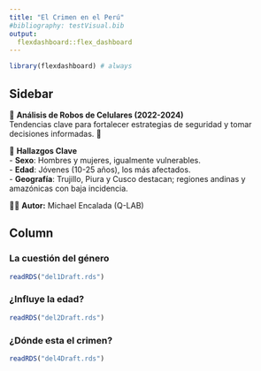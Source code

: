 ```yaml
---
title: "El Crimen en el Perú"
#bibliography: testVisual.bib
output: 
  flexdashboard::flex_dashboard
---
```


```r
library(flexdashboard) # always
```

## Sidebar {.sidebar}


📱 **Análisis de Robos de Celulares (2022-2024)**  
Tendencias clave para fortalecer estrategias de seguridad y tomar decisiones informadas. 🚨  

🔑 **Hallazgos Clave**  
- **Sexo**: Hombres y mujeres, igualmente vulnerables.  
- **Edad**: Jóvenes (10-25 años), los más afectados.  
- **Geografía**: Trujillo, Piura y Cusco destacan; regiones andinas y amazónicas con baja incidencia.  

👨‍💻 **Autor:** Michael Encalada (Q-LAB)

## Column {.tabset .tabset-fade}


### La cuestión del género 

```r
readRDS("del1Draft.rds")
```


### ¿Influye la edad?

```r
readRDS("del2Draft.rds")
```


### ¿Dónde esta el crimen? 

```r
readRDS("del4Draft.rds")
```

